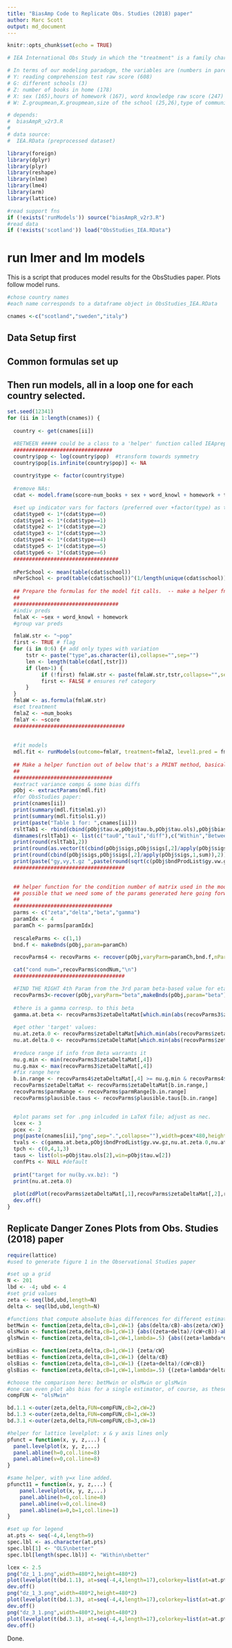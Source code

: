 ```yaml
---
title: "BiasAmp Code to Replicate Obs. Studies (2018) paper"
author: Marc Scott
output: md_document
---
```

```r
knitr::opts_chunk$set(echo = TRUE)

# IEA International Obs Study in which the "treatment" is a family characteristic (# books in home) regressed on reading comprehension score 

# In terms of our modeling paradogm, the variables are (numbers in parenthesis indicate location in original IEA file):
# Y: reading comprehension test raw score (608)
# G: different schools (3)
# Z: number of books in home (178)
# X: sex (165),hours of homework (167), word knowledge raw score (247)
# W: Z.groupmean,X.groupmean,size of the school (25,26),type of community served (18)

# depends:
#  biasAmpR_v2r3.R
#
# data source:
#  IEA.RData (preprocessed dataset)

library(foreign)
library(dplyr)
library(plyr)
library(reshape)
library(nlme)
library(lme4)
library(arm)
library(lattice)

#read support fns
if (!exists('runModels')) source("biasAmpR_v2r3.R")
#read data
if (!exists('scotland')) load("ObsStudies_IEA.RData")
```

# run lmer and lm models

This is a script that produces model results for the ObsStudies paper. Plots follow model runs.


```r
#chose country names
#each name corresponds to a dataframe object in ObsStudies_IEA.RData 

cnames <-c("scotland","sweden","italy")

```

## Data Setup first
## Common formulas set up
## Then run models, all in a loop one for each country selected.

```r

set.seed(12341)
for (ii in 1:length(cnames)) {
    
  country <- get(cnames[ii])

  #BETWEEN ##### could be a class to a 'helper' function called IEApreprocess that takes logs, removes NAs, etc.
  ################################
  country$pop <- log(country$pop)  #transform towards symmetry
  country$pop[is.infinite(country$pop)] <- NA
  
  country$type <- factor(country$type)
  
  #remove NAs:
  cdat <- model.frame(score~num_books + sex + word_knowl + homework + type + pop + school,data=country) #should remove NAs

  #set up indicator vars for factors (preferred over +factor(type) as this would require more complicated re-use of data with commands like model.matrix:
  cdat$type0 <- 1*(cdat$type==0)
  cdat$type1 <- 1*(cdat$type==1)
  cdat$type2 <- 1*(cdat$type==2)
  cdat$type3 <- 1*(cdat$type==3)
  cdat$type4 <- 1*(cdat$type==4)
  cdat$type5 <- 1*(cdat$type==5)
  cdat$type6 <- 1*(cdat$type==6)
  ##################################
  
  nPerSchool <- mean(table(cdat$school))
  nPerSchool <- prod(table(cdat$school))^(1/length(unique(cdat$school))) # works better with geo-mean
  
  ## Prepare the formulas for the model fit calls.  -- make a helper fnc.
  ## 
  ##################################
  #indiv preds
  fmlaX <- ~sex + word_knowl + homework
  #group var preds

  fmlaW.str <- "~pop"
  first <- TRUE # flag
  for (i in 0:6) {# add only types with variation
      tstr <- paste("type",as.character(i),collapse="",sep="")
      len <- length(table(cdat[,tstr]))
      if (len>1) {
           if (!first) fmlaW.str <- paste(fmlaW.str,tstr,collapse="",sep="+")
           first <- FALSE # ensures ref category
      }
  }
  fmlaW <- as.formula(fmlaW.str)
  #set treatment
  fmlaZ <- ~num_books
  fmlaY <- ~score
  ####################################
  
  
  #fit models
  mdl.fit <- runModels(outcome=fmlaY, treatment=fmlaZ, level1.pred = fmlaX, level2.pred = fmlaW, group = ~school, data=cdat)
  
  ## Make a helper function out of below that's a PRINT method, basically, taking mdl.fit as the main argument.
  ##
  ################################
  #extract variance comps & some bias diffs
  pObj <- extractParams(mdl.fit)
  #for ObsStudies paper:
  print(cnames[ii])
  print(summary(mdl.fit$mlm1.y))
  print(summary(mdl.fit$ols1.y))
  print(paste("Table 1 for: ",cnames[ii]))
  rsltTab1 <- rbind(cbind(pObj$tau.w,pObj$tau.b,pObj$tau.ols),pObj$bias.diffs)
  dimnames(rsltTab1) <- list(c("tau0","tau1","diff"),c("Within","Between","OLS"))
  print(round(rsltTab1,2))
  print(round(as.vector(t(cbind(pObj$sigs,pObj$sigs[,2]/apply(pObj$sigs,1,sum)))),2))
  print(round(cbind(pObj$sigs,pObj$sigs[,2]/apply(pObj$sigs,1,sum)),2))
  print(paste("gy,vy,t.gz ",paste(round(sqrt(c(pObj$bndProdList$gy.vw.gy,pObj$sds.y.ucm$sd.alpha.y.ucm^2,2^2*pObj$bndProdList$gz.vw.gz)),3),collapse=", "),sep=" "))
  ####################################

  
  ## helper function for the condition number of matrix used in the model - call, print, and move on.
  ## possible that we need some of the params generated here going forward.  Check.
  ##
  ################################
  parms <- c("zeta","delta","beta","gamma")
  paramIdx <- 4
  paramCh <- parms[paramIdx]
  
  rescaleParms <- c(1,1)
  bnd.f <- makeBnds(pObj,param=paramCh)

  recovParms4 <- recovParms <- recover(pObj,varyParm=paramCh,bnd.f,nParm=201,tau.max=1, gpSize=nPerSchool)  # corresponds to the bound when 'gamma' (parm 4) is the open param.

  cat("cond num=",recovParms$condNum,"\n")
  ####################################

  #FIND THE RIGHT 4th Param from the 3rd param beta-based value for eta...
  recovParms3<-recover(pObj,varyParm="beta",makeBnds(pObj,param="beta"),nParm=201,tau.max=1,gpSize=nPerSchool)  # corresponds to the bound when 'beta' (parm 3) is the open param.
  
  #there is a gamma corresp. to this beta
  gamma.at.beta <- recovParms3$zetaDeltaMat[which.min(abs(recovParms3$zetaDeltaMat[,3]-pObj$bndProdList$by.vx.bz)),4]
  
  #get other 'target' values:
  nu.at.zeta.0 <- recovParms$zetaDeltaMat[which.min(abs(recovParms$zetaDeltaMat[,1])),paramIdx]
  nu.at.delta.0 <- recovParms$zetaDeltaMat[which.min(abs(recovParms$zetaDeltaMat[,2])),paramIdx]
  
  #reduce range if info from Beta warrants it
  nu.g.min <- min(recovParms3$zetaDeltaMat[,4])
  nu.g.max <- max(recovParms3$zetaDeltaMat[,4])
  #fix range here
  b.in.range <- recovParms4$zetaDeltaMat[,4] >= nu.g.min & recovParms4$zetaDeltaMat[,4] <= nu.g.max
  recovParms$zetaDeltaMat <- recovParms$zetaDeltaMat[b.in.range,]
  recovParms$parmRange <- recovParms$parmRange[b.in.range]
  recovParms$plausible.taus <- recovParms$plausible.taus[b.in.range]


  #plot params set for .png inlcuded in LaTeX file; adjust as nec.
  lcex <- 3
  pcex <- 2
  png(paste(cnames[ii],"png",sep=".",collapse=""),width=pcex*480,height=pcex*480)
  tvals <- c(gamma.at.beta,pObj$bndProdList$gy.vw.gz,nu.at.zeta.0,nu.at.delta.0)
  tpch <- c(0,4,1,3)
  taus <- list(ols=pObj$tau.ols[2],win=pObj$tau.w[2])
  confPts <- NULL #default
  
  print("target for nu(by.vx.bz): ")
  print(nu.at.zeta.0)
  
  plot(zdPlot(recovParms$zetaDeltaMat[,1],recovParms$zetaDeltaMat[,2],recovParms$parmRange,rescaleParms=rescaleParms,confPts=NULL,confPtsCol="darkslategrey",targetVals=tvals,targetPch=tpch,taus=taus,cW=pObj$sigs[2,1],cB=pObj$sigs[2,2],cex=lcex))
  dev.off()
}
```

## Replicate Danger Zones Plots from Obs. Studies (2018) paper

```r
require(lattice)
#used to generate figure 1 in the Observational Studies paper

#set up a grid
N <- 201
lbd <- -4; ubd <- 4
#set grid values
zeta <- seq(lbd,ubd,length=N)
delta <- seq(lbd,ubd,length=N)

#functions that compute absolute bias differences for different estimators
betMwin <- function(zeta,delta,cB=1,cW=1) {abs(delta/cB)-abs(zeta/cW)}
olsMwin <- function(zeta,delta,cB=1,cW=1) {abs((zeta+delta)/(cW+cB))-abs(zeta/cW)}
glsMwin <- function(zeta,delta,cB=1,cW=1,lambda=.5) {abs((zeta+lambda*delta)/(cW+lambda*cB))-abs(zeta/cW)}

winBias <- function(zeta,delta,cB=1,cW=1) {zeta/cW}
betBias <- function(zeta,delta,cB=1,cW=1) {delta/cB}
olsBias <- function(zeta,delta,cB=1,cW=1) {(zeta+delta)/(cW+cB)}
glsBias <- function(zeta,delta,cB=1,cW=1,lambda=.5) {(zeta+lambda*delta)/(cW+lambda*cB)}

#choose the comparison here: betMwin or olsMwin or glsMwin
#one can even plot abs bias for a single estimator, of course, as these are also defined above.
compFUN <- "olsMwin"

bd.1.1 <-outer(zeta,delta,FUN=compFUN,cB=2,cW=2)
bd.1.3 <-outer(zeta,delta,FUN=compFUN,cB=1,cW=3)
bd.3.1 <-outer(zeta,delta,FUN=compFUN,cB=3,cW=1)

#helper for lattice levelplot: x & y axis lines only
pfunct = function(x, y, z,...) {
  panel.levelplot(x, y, z,...)
  panel.abline(h=0,col.line=8)
  panel.abline(v=0,col.line=8)
}

#same helper, with y=x line added.
pfunct11 = function(x, y, z,...) {
    panel.levelplot(x, y, z,...)
    panel.abline(h=0,col.line=8)
    panel.abline(v=0,col.line=8)
    panel.abline(a=0,b=1,col.line=1)
}

#set up for legend
at.pts <- seq(-4,4,length=9)
spec.lbl <- as.character(at.pts)
spec.lbl[1] <- "OLS\nbetter"
spec.lbl[length(spec.lbl)] <- "Within\nbetter"

lcex <- 2.5
png("dz_1_1.png",width=480*2,height=480*2)
plot(levelplot(t(bd.1.1), at=seq(-4,4,length=17),colorkey=list(at=at.pts,labels=list(labels=spec.lbl,cex=lcex)),scales=list(x=list(cex=lcex),y=list(cex=lcex)),panel=pfunct11,row.values=zeta,column.values=delta,xlab=list(expression(delta^{yz}),cex=lcex),ylab=list(expression(zeta^{yz}),cex=lcex)))
dev.off()
png("dz_1_3.png",width=480*2,height=480*2)
plot(levelplot(t(bd.1.3), at=seq(-4,4,length=17),colorkey=list(at=at.pts,labels=list(labels=spec.lbl,cex=lcex)),scales=list(x=list(cex=lcex),y=list(cex=lcex)),panel=pfunct,row.values=zeta,column.values=delta,xlab=list(expression(delta^{yz}),cex=lcex),ylab=list(expression(zeta^{yz}),cex=lcex)))
dev.off()
png("dz_3_1.png",width=480*2,height=480*2)
plot(levelplot(t(bd.3.1), at=seq(-4,4,length=17),colorkey=list(at=at.pts,labels=list(labels=spec.lbl,cex=lcex)),scales=list(x=list(cex=lcex),y=list(cex=lcex)),panel=pfunct,row.values=zeta,column.values=delta,xlab=list(expression(delta^{yz}),cex=lcex),ylab=list(expression(zeta^{yz}),cex=lcex)))
dev.off()
```

Done.